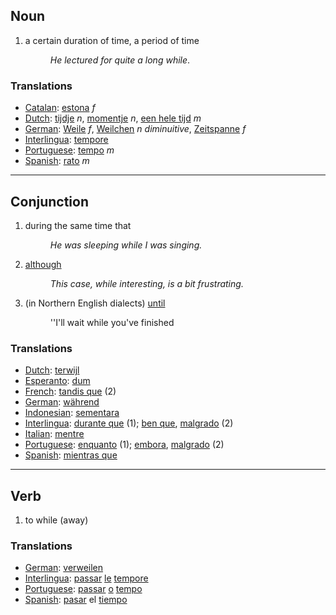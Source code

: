 == Noun ==
# a certain duration of time, a period of time
#:''He lectured for quite a long while''.

=== Translations ===
*[[Catalan]]: [[estona]] ''f''
*[[Dutch]]: [[tijdje]] ''n'', [[momentje]] ''n'', [[een hele tijd]] ''m''
*[[German]]: [[Weile]] ''f'', [[Weilchen]] ''n'' ''diminuitive'', [[Zeitspanne]] ''f''
*[[Interlingua]]: [[tempore]]
*[[Portuguese]]: [[tempo]] ''m''
*[[Spanish]]: [[rato]] ''m''

----

== Conjunction == 
# during the same time that
#: ''He was sleeping while I was singing.''
# [[although]]
#: ''This case, while interesting, is a bit frustrating.''
# (in Northern English dialects) [[until]]
#: ''I'll wait while you've finished

=== Translations ===
* [[Dutch]]: [[terwijl]]
* [[Esperanto]]: [[dum]]
* [[French]]: [[tandis que]]  (2)
* [[German]]: [[während]]
* [[Indonesian]]: [[sementara]] 
* [[Interlingua]]: [[durante que]] (1); [[ben que]], [[malgrado]] (2)
* [[Italian]]: [[mentre]] 
* [[Portuguese]]: [[enquanto]] (1); [[embora]], [[malgrado]] (2)
* [[Spanish]]: [[mientras que]]

----

== Verb ==
# to while (away)

=== Translations ===
* [[German]]: [[verweilen]]
* [[Interlingua]]: [[passar]] [[le]] [[tempore]]
* [[Portuguese]]: [[passar]] [[o]] [[tempo]]
* [[Spanish]]: [[pasar]] el [[tiempo]]